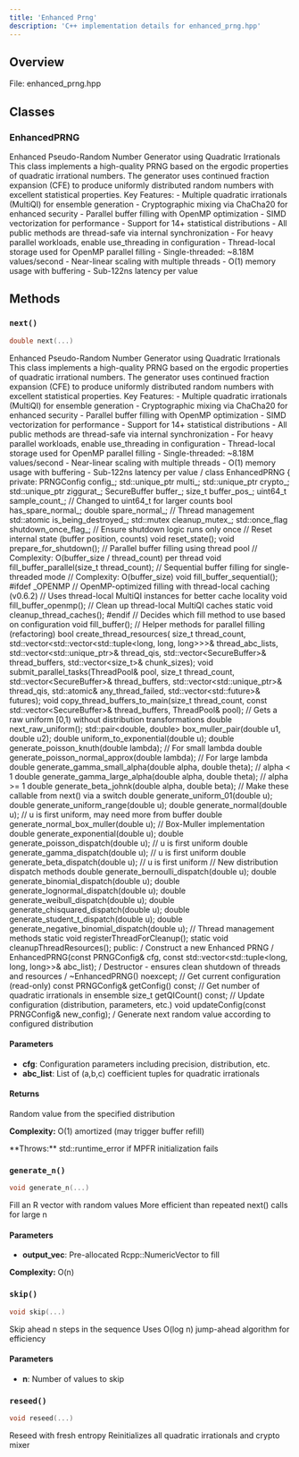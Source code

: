```yaml
---
title: 'Enhanced Prng'
description: 'C++ implementation details for enhanced_prng.hpp'
---
```


## Overview

File: enhanced_prng.hpp

## Classes

### EnhancedPRNG

Enhanced Pseudo-Random Number Generator using Quadratic Irrationals This class implements a high-quality PRNG based on the ergodic properties of quadratic irrational numbers. The generator uses continued fraction expansion (CFE) to produce uniformly distributed random numbers with excellent statistical properties. Key Features: - Multiple quadratic irrationals (MultiQI) for ensemble generation - Cryptographic mixing via ChaCha20 for enhanced security - Parallel buffer filling with OpenMP optimization - SIMD vectorization for performance - Support for 14+ statistical distributions - All public methods are thread-safe via internal synchronization - For heavy parallel workloads, enable use_threading in configuration - Thread-local storage used for OpenMP parallel filling - Single-threaded: ~8.18M values/second - Near-linear scaling with multiple threads - O(1) memory usage with buffering - Sub-122ns latency per value

## Methods

### `next()`

```cpp
double next(...)
```

Enhanced Pseudo-Random Number Generator using Quadratic Irrationals This class implements a high-quality PRNG based on the ergodic properties of quadratic irrational numbers. The generator uses continued fraction expansion (CFE) to produce uniformly distributed random numbers with excellent statistical properties. Key Features: - Multiple quadratic irrationals (MultiQI) for ensemble generation - Cryptographic mixing via ChaCha20 for enhanced security - Parallel buffer filling with OpenMP optimization - SIMD vectorization for performance - Support for 14+ statistical distributions - All public methods are thread-safe via internal synchronization - For heavy parallel workloads, enable use_threading in configuration - Thread-local storage used for OpenMP parallel filling - Single-threaded: ~8.18M values/second - Near-linear scaling with multiple threads - O(1) memory usage with buffering - Sub-122ns latency per value / class EnhancedPRNG { private: PRNGConfig config_; std::unique_ptr<MultiQI> multi_; std::unique_ptr<CryptoMixer> crypto_; std::unique_ptr<ZigguratNormal> ziggurat_; SecureBuffer<double> buffer_; size_t buffer_pos_; uint64_t sample_count_;  // Changed to uint64_t for larger counts bool has_spare_normal_; double spare_normal_; // Thread management std::atomic<bool> is_being_destroyed_; std::mutex cleanup_mutex_; std::once_flag shutdown_once_flag_;  // Ensure shutdown logic runs only once // Reset internal state (buffer position, counts) void reset_state(); void prepare_for_shutdown(); // Parallel buffer filling using thread pool // Complexity: O(buffer_size / thread_count) per thread void fill_buffer_parallel(size_t thread_count); // Sequential buffer filling for single-threaded mode // Complexity: O(buffer_size) void fill_buffer_sequential(); #ifdef _OPENMP // OpenMP-optimized filling with thread-local caching (v0.6.2) // Uses thread-local MultiQI instances for better cache locality void fill_buffer_openmp(); // Clean up thread-local MultiQI caches static void cleanup_thread_caches(); #endif // Decides which fill method to use based on configuration void fill_buffer(); // Helper methods for parallel filling (refactoring) bool create_thread_resources( size_t thread_count, std::vector<std::vector<std::tuple<long, long, long>>>& thread_abc_lists, std::vector<std::unique_ptr<MultiQI>>& thread_qis, std::vector<SecureBuffer<double>>& thread_buffers, std::vector<size_t>& chunk_sizes); void submit_parallel_tasks(ThreadPool& pool, size_t thread_count, std::vector<SecureBuffer<double>>& thread_buffers, std::vector<std::unique_ptr<MultiQI>>& thread_qis, std::atomic<bool>& any_thread_failed, std::vector<std::future<void>>& futures); void copy_thread_buffers_to_main(size_t thread_count, const std::vector<SecureBuffer<double>>& thread_buffers, ThreadPool& pool); // Gets a raw uniform [0,1) without distribution transformations double next_raw_uniform(); std::pair<double, double> box_muller_pair(double u1, double u2); double uniform_to_exponential(double u); double generate_poisson_knuth(double lambda);                   // For small lambda double generate_poisson_normal_approx(double lambda);           // For large lambda double generate_gamma_small_alpha(double alpha, double theta);  // alpha < 1 double generate_gamma_large_alpha(double alpha, double theta);  // alpha >= 1 double generate_beta_johnk(double alpha, double beta); // Make these callable from next() via a switch double generate_uniform_01(double u); double generate_uniform_range(double u); double generate_normal(double u);             // u is first uniform, may need more from buffer double generate_normal_box_muller(double u);  // Box-Muller implementation double generate_exponential(double u); double generate_poisson_dispatch(double u);  // u is first uniform double generate_gamma_dispatch(double u);    // u is first uniform double generate_beta_dispatch(double u);     // u is first uniform // New distribution dispatch methods double generate_bernoulli_dispatch(double u); double generate_binomial_dispatch(double u); double generate_lognormal_dispatch(double u); double generate_weibull_dispatch(double u); double generate_chisquared_dispatch(double u); double generate_student_t_dispatch(double u); double generate_negative_binomial_dispatch(double u); // Thread management methods static void registerThreadForCleanup(); static void cleanupThreadResources(); public: / Construct a new Enhanced PRNG / EnhancedPRNG(const PRNGConfig& cfg, const std::vector<std::tuple<long, long, long>>& abc_list); / Destructor - ensures clean shutdown of threads and resources / ~EnhancedPRNG() noexcept; // Get current configuration (read-only) const PRNGConfig& getConfig() const; // Get number of quadratic irrationals in ensemble size_t getQICount() const; // Update configuration (distribution, parameters, etc.) void updateConfig(const PRNGConfig& new_config); / Generate next random value according to configured distribution

#### Parameters

- **cfg**: Configuration parameters including precision, distribution, etc.
- **abc_list**: List of (a,b,c) coefficient tuples for quadratic irrationals

#### Returns

Random value from the specified distribution

**Complexity:** O(1) amortized (may trigger buffer refill)

<Warning>
**Throws:** std::runtime_error if MPFR initialization fails
</Warning>

### `generate_n()`

```cpp
void generate_n(...)
```

Fill an R vector with random values More efficient than repeated next() calls for large n

#### Parameters

- **output_vec**: Pre-allocated Rcpp::NumericVector to fill

**Complexity:** O(n)

### `skip()`

```cpp
void skip(...)
```

Skip ahead n steps in the sequence Uses O(log n) jump-ahead algorithm for efficiency

#### Parameters

- **n**: Number of values to skip

### `reseed()`

```cpp
void reseed(...)
```

Reseed with fresh entropy Reinitializes all quadratic irrationals and crypto mixer

